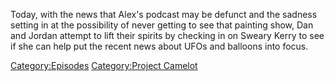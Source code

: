 {{DEFAULTSORT:
    #_EPISODE_0777:An X-Men Scenario Is Coming
}}{{Episode
    | title           = An X-Men Scenario Is Coming
    | caption         = Listen to this episode on [https://knowledgefight.libsyn.com/777-an-x-men-scenario-is-coming Libsyn] [https://open.spotify.com/episode/3zIuM7CqYmQFF3x5T1VCk8 Spotify], Read the [[Transcript/777: An X-Men Scenario Is Coming|Unofficial Transcript]], View discussion on [https://reddit.com/114az8b Reddit]
    | episodeNumber   = 777
    | length          = 01:27:40
    | airDate         = February 17, 2023
    | episodeType     = [[:Category:Project Camelot|Project Camelot]]
    | appearance      = [[Donald Trump]], [[Dwight D Eisenhower]], [[Vladimir Putin]], [[Penny La Shepard]], [[Bill Gates]], [[Jim Fetzer]]
    | previousEpisode = [[776: February 11, 2023]]
    | nextEpisode     = [[778: January 8, 2004]]
}}

{{Stub}}

Today, with the news that Alex's podcast may be defunct and the sadness setting in at the possibility of never getting to see that painting show, Dan and Jordan attempt to lift their spirits by checking in on Sweary Kerry to see if she can help put the recent news about UFOs and balloons into focus.

[[Category:Episodes]]
[[Category:Project Camelot]]
